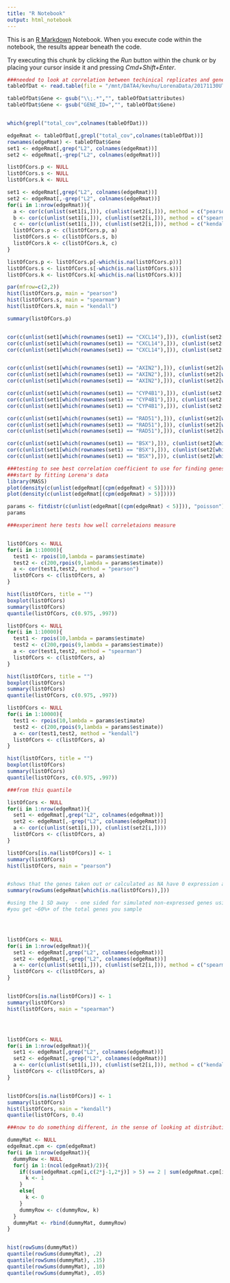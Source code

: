 ```yaml
---
title: "R Notebook"
output: html_notebook
---
```


This is an [R Markdown](http://rmarkdown.rstudio.com) Notebook. When you execute code within the notebook, the results appear beneath the code. 

Try executing this chunk by clicking the *Run* button within the chunk or by placing your cursor inside it and pressing *Cmd+Shift+Enter*. 

```r
###needed to look at correlation between techinical replicates and genes
tableOfDat <- read.table(file = "/mnt/DATA4/kevhu/LorenaData/20171130UT_Cov_Combined.Uniq.txt", sep = "\t", header = TRUE)

tableOfDat$Gene <- gsub("\\;.*","", tableOfDat$attributes)
tableOfDat$Gene <- gsub("GENE_ID=","", tableOfDat$Gene)


which(grepl("total_cov",colnames(tableOfDat)))

edgeRmat <- tableOfDat[,grepl("total_cov",colnames(tableOfDat))]
rownames(edgeRmat) <- tableOfDat$Gene
set1 <- edgeRmat[,grep("L2", colnames(edgeRmat))]
set2 <- edgeRmat[,-grep("L2", colnames(edgeRmat))]

listOfCors.p <- NULL
listOfCors.s <- NULL
listOfCors.k <- NULL

set1 <- edgeRmat[,grep("L2", colnames(edgeRmat))]
set2 <- edgeRmat[,-grep("L2", colnames(edgeRmat))]
for(i in 1:nrow(edgeRmat)){
  a <- cor(c(unlist(set1[i,])), c(unlist(set2[i,])), method = c("pearson"))
  b <- cor(c(unlist(set1[i,])), c(unlist(set2[i,])), method = c("spearman"))
  c <- cor(c(unlist(set1[i,])), c(unlist(set2[i,])), method = c("kendall"))
  listOfCors.p <- c(listOfCors.p, a)
  listOfCors.s <- c(listOfCors.s, b)
  listOfCors.k <- c(listOfCors.k, c)
}

listOfCors.p <- listOfCors.p[-which(is.na(listOfCors.p))]
listOfCors.s <- listOfCors.s[-which(is.na(listOfCors.s))]
listOfCors.k <- listOfCors.k[-which(is.na(listOfCors.k))]

par(mfrow=c(2,2))
hist(listOfCors.p, main = "pearson")
hist(listOfCors.s, main = "spearmam")
hist(listOfCors.k, main = "kendall")

summary(listOfCors.p)


cor(c(unlist(set1[which(rownames(set1) == "CXCL14"),])), c(unlist(set2[which(rownames(set2) == "CXCL14"),])), method = c("pearson"))
cor(c(unlist(set1[which(rownames(set1) == "CXCL14"),])), c(unlist(set2[which(rownames(set2) == "CXCL14"),])), method = c("spearman"))
cor(c(unlist(set1[which(rownames(set1) == "CXCL14"),])), c(unlist(set2[which(rownames(set2) == "CXCL14"),])), method = c("kendall"))


cor(c(unlist(set1[which(rownames(set1) == "AXIN2"),])), c(unlist(set2[which(rownames(set2) == "AXIN2"),])), method = c("pearson"))
cor(c(unlist(set1[which(rownames(set1) == "AXIN2"),])), c(unlist(set2[which(rownames(set2) == "AXIN2"),])), method = c("spearman"))
cor(c(unlist(set1[which(rownames(set1) == "AXIN2"),])), c(unlist(set2[which(rownames(set2) == "AXIN2"),])), method = c("kendall"))

cor(c(unlist(set1[which(rownames(set1) == "CYP4B1"),])), c(unlist(set2[which(rownames(set2) == "CYP4B1"),])), method = c("pearson"))
cor(c(unlist(set1[which(rownames(set1) == "CYP4B1"),])), c(unlist(set2[which(rownames(set2) == "CYP4B1"),])), method = c("spearman"))
cor(c(unlist(set1[which(rownames(set1) == "CYP4B1"),])), c(unlist(set2[which(rownames(set2) == "CYP4B1"),])), method = c("kendall"))

cor(c(unlist(set1[which(rownames(set1) == "RAD51"),])), c(unlist(set2[which(rownames(set2) == "RAD51"),])), method = c("pearson"))
cor(c(unlist(set1[which(rownames(set1) == "RAD51"),])), c(unlist(set2[which(rownames(set2) == "RAD51"),])), method = c("spearman"))
cor(c(unlist(set1[which(rownames(set1) == "RAD51"),])), c(unlist(set2[which(rownames(set2) == "RAD51"),])), method = c("kendall"))

cor(c(unlist(set1[which(rownames(set1) == "BSX"),])), c(unlist(set2[which(rownames(set2) == "BSX"),])), method = c("pearson"))
cor(c(unlist(set1[which(rownames(set1) == "BSX"),])), c(unlist(set2[which(rownames(set2) == "BSX"),])), method = c("spearman"))
cor(c(unlist(set1[which(rownames(set1) == "BSX"),])), c(unlist(set2[which(rownames(set2) == "BSX"),])), method = c("kendall"))


```


```r
###testing to see best correlation coefficient to use for finding genes to filter
###start by fitting Lorena's data 
library(MASS)
plot(density(c(unlist(edgeRmat[(cpm(edgeRmat) < 5)]))))
plot(density(c(unlist(edgeRmat[(cpm(edgeRmat) > 5)]))))

params <- fitdistr(c(unlist(edgeRmat[(cpm(edgeRmat) < 5)])), "poisson")
params

```
```r
###experiment here tests how well correletaions measure 


listOfCors <- NULL
for(i in 1:10000){
  test1 <- rpois(10,lambda = params$estimate)
  test2 <- c(200,rpois(9,lambda = params$estimate))
  a <- cor(test1,test2, method = "pearson")
  listOfCors <- c(listOfCors, a)
}

hist(listOfCors, title = "")
boxplot(listOfCors)
summary(listOfCors)
quantile(listOfCors, c(0.975, .997))

listOfCors <- NULL
for(i in 1:10000){
  test1 <- rpois(10,lambda = params$estimate)
  test2 <- c(200,rpois(9,lambda = params$estimate))
  a <- cor(test1,test2, method = "spearman")
  listOfCors <- c(listOfCors, a)
}

hist(listOfCors, title = "")
boxplot(listOfCors)
summary(listOfCors)
quantile(listOfCors, c(0.975, .997))

listOfCors <- NULL
for(i in 1:10000){
  test1 <- rpois(10,lambda = params$estimate)
  test2 <- c(200,rpois(9,lambda = params$estimate))
  a <- cor(test1,test2, method = "kendall")
  listOfCors <- c(listOfCors, a)
}

hist(listOfCors, title = "")
boxplot(listOfCors)
summary(listOfCors)
quantile(listOfCors, c(0.975, .997))

###from this quantile

```
```r
listOfCors <- NULL
for(i in 1:nrow(edgeRmat)){
  set1 <- edgeRmat[,grep("L2", colnames(edgeRmat))]
  set2 <- edgeRmat[,-grep("L2", colnames(edgeRmat))]
  a <- cor(c(unlist(set1[i,])), c(unlist(set2[i,])))
  listOfCors <- c(listOfCors, a)
}

listOfCors[is.na(listOfCors)] <- 1
summary(listOfCors)
hist(listOfCors, main = "pearson")


#shows that the genes taken out or calculated as NA have 0 expression anyways
summary(rowSums(edgeRmat[which(is.na(listOfCors)),])) 

#using the 1 SD away  - one sided for simulated non-expressed genes using poisson 
#you get ~60%+ of the total genes you sample




listOfCors <- NULL
for(i in 1:nrow(edgeRmat)){
  set1 <- edgeRmat[,grep("L2", colnames(edgeRmat))]
  set2 <- edgeRmat[,-grep("L2", colnames(edgeRmat))]
  a <- cor(c(unlist(set1[i,])), c(unlist(set2[i,])), method = c("spearman"))
  listOfCors <- c(listOfCors, a)
}


listOfCors[is.na(listOfCors)] <- 1
summary(listOfCors)
hist(listOfCors, main = "spearman")




listOfCors <- NULL
for(i in 1:nrow(edgeRmat)){
  set1 <- edgeRmat[,grep("L2", colnames(edgeRmat))]
  set2 <- edgeRmat[,-grep("L2", colnames(edgeRmat))]
  a <- cor(c(unlist(set1[i,])), c(unlist(set2[i,])), method = c("kendall"))
  listOfCors <- c(listOfCors, a)
}


listOfCors[is.na(listOfCors)] <- 1
summary(listOfCors)
hist(listOfCors, main = "kendall")
quantile(listOfCors, 0.4)


```


```r
###now to do something different, in the sense of looking at distribution of concordance and discordance around our defitinition of expression i.e CPM > 5

dummyMat <- NULL
edgeRmat.cpm <- cpm(edgeRmat)
for(i in 1:nrow(edgeRmat)){
  dummyRow <- NULL
  for(j in 1:(ncol(edgeRmat)/2)){
    if((sum(edgeRmat.cpm[i,c(2*j-1,2*j)] > 5) == 2 | sum(edgeRmat.cpm[i,c(2*j-1,2*j)] > 5) == 0) == TRUE){
      k <- 1
    }
    else{
      k <- 0
    }
    dummyRow <- c(dummyRow, k)
  }
  dummyMat <- rbind(dummyMat, dummyRow)
}


hist(rowSums(dummyMat))
quantile(rowSums(dummyMat), .2)
quantile(rowSums(dummyMat), .15)
quantile(rowSums(dummyMat), .10)
quantile(rowSums(dummyMat), .05)


```

